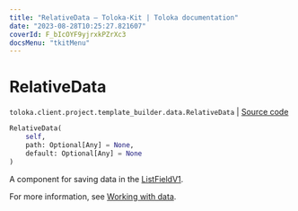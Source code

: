 ```yaml
---
title: "RelativeData — Toloka-Kit | Toloka documentation"
date: "2023-08-28T10:25:27.821607"
coverId: F_bIcOYF9yjrxkPZrXc3
docsMenu: "tkitMenu"
---
```


# RelativeData

`toloka.client.project.template_builder.data.RelativeData` | [Source code](https://github.com/Toloka/toloka-kit/blob/v1.2.1/src/client/project/template_builder/data.py#L100)

```python
RelativeData(
    self,
    path: Optional[Any] = None,
    default: Optional[Any] = None
)
```

A component for saving data in the [ListFieldV1](/docs/toloka-kit/reference/toloka.client.project.template_builder.fields.ListFieldV1).

For more information, see [Working with data](/docs/template-builder/operations/work-with-data).